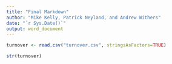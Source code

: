 ```yaml
---
title: "Final Markdown"
author: "Mike Kelly, Patrick Neyland, and Andrew Withers"
date: "`r Sys.Date()`"
output: word_document
---
```


```r
turnover <- read.csv("turnover.csv", stringsAsFactors=TRUE)
```


```r
str(turnover)
```


